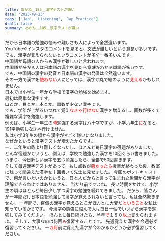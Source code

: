 ```yaml
---
title: あかね＿185＿漢字テストが嫌い
date: '2023-09-23'
tags: ['Jap', 'Listening', 'Jap_Practice']
draft: false
summary: あかね＿185＿漢字テストが嫌い
---
```


だから日本語の勉強の悩みや難しさも人によって全然違います。  
YouTubeやインスタのコメントを見ると、文法が難しいという意見が多いです。  
でも、漢字が覚えられないというコメントが多分一番多いんです。  
中国語が母語の人からも漢字が難しいと言われます。  
中国語が分かる人は日本語の漢字を見たら意味がわかる単語が多いです。  
でも、中国語の漢字の発音と日本語の漢字の発音は全然違います。  
その一方で漢字を<font color="red">使わない</font>人にとっては、漢字が丸で絵のように<font color="red">見える</font>かもしれません。  
日本では小学生一年から学校で漢字の勉強を始めます。  
最初は簡単な漢字です。  
口とか、目とか、本とか。画数が少ない漢字です。  
でも、学年が上がるいつれて覚え<font color="red">なきゃ行けない</font>漢字を増えるし、画数が多くて複雑な漢字を勉強します。  
例えば、小学生一年生の<font color="red">時</font>勉強する漢字は八十字ですが、小学六年生<font color="red">に</font>なると、191字勉強しなきゃ行けません。  
私は小学3年生の頃から漢字がすごく嫌いになりました。  
なぜかというと漢字テストが増えたからです。  
一、二年生の時より難しくなったし、ほとんど毎日漢字の宿題がありました。  
どんな宿題かというと、例えば、学校で勉強した漢字を10回ぐらい書きました。  
つまり、今日新しい漢字を五つ勉強したら、全部で50回書きます。  
そして毎週漢字テストがあって、もし点数が<font color="red">悪かったら</font>授業が終わった後、教室に残って間違えた漢字を十回書いて先生に見せました。
今回のポットキャストで、何が言いたいのかというと、日本人だからと言って生まれた瞬間から漢字が理解できるわけではありません。
当たり前ですよね。
長い時間をかけて、小学生の頃はほとんど毎日少しずつ漢字の勉強を続けてきました。
だから、皆さんが一年間だけ日本語を勉強して漢字が覚えられないと言っても、私は全然驚きません。
一年間で、百個の漢字が覚えるとこがほんとに大変だ<font color="red">ということ</font>を私は知っているからです。
今漢字の勉強に悩んで人は毎日一個でいいから漢字を勉強してみてください。
ほんとに毎日続けたら、半年<font color="red">で</font>１８０<font color="red">以上</font>覚えられますよ。
そして、大事なのは何回<font color="red">も</font>復習することです。
先週覚えた漢字を今週必ず復習してください。
<font color="red">一カ月</font>前に覚えた漢字が今わかるかどうか必ず復習してください。
